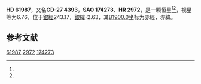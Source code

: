 {{Starbox begin
| name = HD 61987
}}
{{Starbox observe
| epoch = [[J2000.0|J2000.0]]
| constell = {{星座名待查}}<ref name=SIMBAD>{{cite web
 | url=http://simbad.u-strasbg.fr/simbad/sim-id?Ident=HR+2972
 | title=Pulsating variable Star
 | publisher=Centre de Données astronomiques de Strasbourg
 | work=SIMBAD
 | accessdate=2012-07-13
 | archive-date=2016-03-18
 | archive-url=https://web.archive.org/web/20160318183421/http://simbad.u-strasbg.fr/simbad/sim-id?Ident=HR+2972
 | dead-url=no
 }}</ref><ref name=DATA>{{cite web
 | url=http://vizier.u-strasbg.fr/viz-bin/VizieR-5?-out.add=.&-source=5050&-corr=PK=HR&-out.max=9999&HR=2972
 | title=VizieR Detailed Page
 | accessdate=2012-07-13
 | archive-date=2016-03-04
 | archive-url=https://web.archive.org/web/20160304235318/http://vizier.u-strasbg.fr/viz-bin/VizieR-5?-out.add=.&-source=5050&-corr=PK=HR&-out.max=9999&HR=2972
 | dead-url=no
 }}</ref>
| 星官 = 
| ra = {{RA|7|40|43.4}}<ref name=SIMBAD /><ref name=DATA />
| dec = {{DEC|-27|56|45}}<ref name=SIMBAD /><ref name=DATA />
| appmag_v = 6.76<ref name=SIMBAD /><ref name=DATA />
}}
{{Starbox character
| class = B3-5IV-V:<ref name=SIMBAD /><ref name=DATA />
| b-v = -0.16<ref name=SIMBAD /><ref name=DATA />
| u-b = -0.64<ref name=SIMBAD /><ref name=DATA />
| r-i = <ref name=SIMBAD /><ref name=DATA />
| variable = 
}}
{{Starbox astrometry
| radial_v = -0.64
| prop_mo_ra = 36
| parallax = 
| p_error = 
}}
{{Starbox catalog
| names =CD-27 4393，[[SAO星表|SAO]] 174273，[[HD星表|HD]] 61987，[[HR星表|HR]] 2972}}
{{Starbox reference |Simbad=HR+2972}}
{{Starbox end}}

'''HD 61987'''，又名'''CD-27 4393'''，'''SAO 174273'''、'''HR 2972'''，是一颗恒星<ref name=SIMBAD /><ref name=DATA />，视星等为6.76，位于[[銀道座標系|銀經]]243.17，[[銀道座標系|銀緯]]-2.63，其[[B1900.0|B1900.0]]坐标为赤經{{RA|7|36|40.1}}，赤緯{{DEC|-27|-2.63|46}}。

== 参考文献 ==
{{reflist}}

{{star-stub}}

[[Category:HD和HDE天體|61987]]
[[Category:HR天體|2972]]
[[Category:SAO天體|174273]]